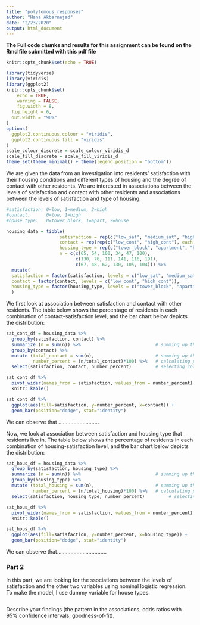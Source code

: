 ```yaml
---
title: "polytomous_responses"
author: "Hana Akbarnejad"
date: "2/23/2020"
output: html_document
---
```


**The Full code chunks and results for this assignment can be found on the Rmd file submitted with this pdf file**

```r
knitr::opts_chunk$set(echo = TRUE)

library(tidyverse)
library(viridis)
library(ggplot2)
knitr::opts_chunk$set(
	echo = TRUE,
	warning = FALSE,
	fig.width = 8, 
  fig.height = 6,
  out.width = "90%"
)
options(
  ggplot2.continuous.colour = "viridis",
  ggplot2.continuous.fill = "viridis"
)
scale_colour_discrete = scale_colour_viridis_d
scale_fill_discrete = scale_fill_viridis_d
theme_set(theme_minimal() + theme(legend.position = "bottom"))
```

We are given the data from an investigation into residents' satisfaction with their housing conditions and different types of housing and the degree of contact with other residents. We are interested in associations between the levels of satisfaction and contact with other residents and associations between the levels of satisfaction and type of housing.

```r

#satisfaction: 0=low, 1=medium, 2=high
#contact:      0=low, 1=high
#house_type:   0=tower_block, 1=apart, 2=house

housing_data = tibble( 
                    satisfaction = rep(c("low_sat", "medium_sat", "high_sat"), 6),
                    contact = rep(rep(c("low_cont", "high_cont"), each = 3), 3),
                    housing_type = rep(c("tower_block", "apartment", "house"), each = 6),
                    n = c(c(65, 54, 100, 34, 47, 100), 
                          c(130, 76, 111, 141, 116, 191), 
                          c(67, 48, 62, 130, 105, 104))) %>% 
  mutate(
  satisfaction = factor(satisfaction, levels = c("low_sat", "medium_sat", "high_sat")),
  contact = factor(contact, levels = c("low_cont", "high_cont")), 
  housing_type = factor(housing_type, levels = c("tower_block", "apartment", "house"))
  )
```

We first look at association between satisfaction and contact with other residents. The table below shows the percentage of residents in each combination of contact-satisfaction level, and the bar chart below depicts the distribution:

```r

sat_cont_df = housing_data %>% 
  group_by(satisfaction, contact) %>% 
  summarize (n = sum(n)) %>%                            # summing up the number of people based on sat and cont
  group_by(contact) %>% 
  mutate (total_contact = sum(n),                       # summing up the totral number of people with high/low contact
          number_percent = (n/total_contact)*100) %>%   # calculating percentages
  select(satisfaction, contact, number_percent)         # selecting cols that I need
```

```r

sat_cont_df %>% 
  pivot_wider(names_from = satisfaction, values_from = number_percent) %>%
  knitr::kable()

sat_cont_df %>% 
  ggplot(aes(fill=satisfaction, y=number_percent, x=contact)) +
  geom_bar(position="dodge", stat="identity")
```

We can observe that ...........................

Now, we look at association between satisfaction and housing type that residents live in. The table below shows the percentage of residents in each combination of housing-satisfaction level, and the bar chart below depicts the distribution:

```r

sat_hous_df = housing_data %>% 
  group_by(satisfaction, housing_type) %>% 
  summarize (n = sum(n)) %>%                            # summing up the number of people based on sat and cont
  group_by(housing_type) %>% 
  mutate (total_housing = sum(n),                       # summing up the totral number of people with high/low contact
          number_percent = (n/total_housing)*100) %>%   # calculating percentages
  select(satisfaction, housing_type, number_percent)         # selecting cols that I need
```

```r

sat_hous_df %>% 
  pivot_wider(names_from = satisfaction, values_from = number_percent) %>%
  knitr::kable()

sat_hous_df %>% 
  ggplot(aes(fill=satisfaction, y=number_percent, x=housing_type)) +
  geom_bar(position="dodge", stat="identity")
```

We can observe that.................................

### Part 2

In this part, we are looking for the ssociations between the levels of satisfaction and the other two variables using nominal logistic regression. To make the model, I use dummy variable for house types.

```r

```

Describe your findings (the pattern in the associations, odds ratios with 95% confidence intervals, goodness-of-fit).